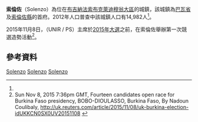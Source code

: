{{Infobox settlement
|name = 索倫佐
|settlement_type = 
|native_name = Solenzo
|nickname = 
|image_skyline = 
|image_size = 
|image_caption =
|image_flag = 
|image_seal = 
|seal_size =
|image_map = 
|map_caption = 
|pushpin_map = Burkina Faso
|pushpin_map_caption = 索倫佐在布基納法索的位置
|coordinates_region = 
|subdivision_type = 國家
|subdivision_name = {{flag|Burkina Faso}}
|subdivision_type1 = 大區
|subdivision_name1 = [[布克萊迪穆翁大區|布克萊迪穆翁大區]]
|subdivision_type2 = [[布吉納法索行政區劃|省]]
|subdivision_name2 = [[巴瓦省|巴瓦省]]
|subdivision_type3 = [[縣_(布吉納法索)|縣]]
|subdivision_name3 = [[索倫佐縣|索倫佐縣]]
|leader_title = 
|leader_name = 
|established_title = 
|established_date = 
|area_total_km2 = 
|population_as_of = 2012
|population_footnotes =<ref name=world>[https://archive.is/20130111110626/http://www.world-gazetteer.com/wg.php?x=&men=gcis&lng=en&des=wg&srt=pnan&col=abcdefghinoq&msz=1500&sbj=pg&geo=-31 Burkina Faso: largest cities and towns and statistics of their population]</ref>
|population_total = 14,982
|population_density_km2 =
|population_blank1_title = 民族
|population_blank1 = 
|timezone =GMT
|coordinates_display = inline,title
|utc_offset = +0
|latd=12
|latm=11
|lats=00
|latNS=N
|longd=4
|longm=05
|longs=00
|longEW=W
|website = 
}}

'''索倫佐'''（Solenzo）為位在[[布吉納法索|布吉納法索]][[布克萊迪穆翁大區|布克萊迪穆翁大區]]的城鎮，該城鎮為[[巴瓦省|巴瓦省]]及[[索倫佐縣|索倫佐縣]]的首府。2012年人口普查中該城鎮人口有14,982人<ref name=world/>。

2015年11月8日，{{le|爭取復興同盟/桑卡拉黨|Union for Rebirth / Sankarist Party}}（UNIR / PS）主席{{le|本納溫德·斯塔尼斯拉斯·桑卡拉|Bénéwendé Stanislas Sankara}}於[[2015年布吉納法索大選|2015年大選]]之前，在索倫佐舉辦第一次競選造勢活動<ref>Sun Nov 8, 2015 7:36pm GMT, Fourteen candidates open race for Burkina Faso presidency, BOBO-DIOULASSO, Burkina Faso, By Nadoun Coulibaly, http://uk.reuters.com/article/2015/11/08/uk-burkina-election-idUKKCN0SX0UV20151108 {{Wayback|url=http://uk.reuters.com/article/2015/11/08/uk-burkina-election-idUKKCN0SX0UV20151108 |date=20151117014747 }}</ref>。

==參考資料==
{{Reflist}}

{{巴瓦省}}

[[Category:布基纳法索城市|Solenzo]]
[[Category:布克萊迪穆翁大區聚居地|Solenzo]]
[[Category:巴瓦省|Solenzo]]

{{BurkinaFaso-geo-stub}}